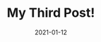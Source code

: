 ---
title: My Third Post! 
slug: my-third-post
date: 2021-01-12
featureImage: profile.JPG
excerpt: Lorem ipsum dolor sit amet, consectetur adipiscing elit, sed do eiusmod tempor incididunt ut labore et dolore magna aliqua. 
---